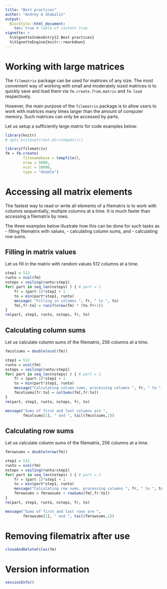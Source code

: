 ---
title: "Best practices"
author: "Andrey A Shabalin"
output:
  BiocStyle::html_document:
    toc: true # table of content true
vignette: >
  %\VignetteIndexEntry{2 Best practices}
  %\VignetteEngine{knitr::rmarkdown}
---

# Working with large matrices

The `filematrix` package can be used for matrices of any size.
The most convenient way of working with small and moderately sized matrices
is to quickly save and load them via `fm.create.from.matrix`
and `fm.load` respectively.

However, the main purpose of the `filematrix` package is to allow users
to work with matrices many times larger than the amount of computer memory.
Such matrices can only be accessed by parts.

Let us setup a sufficiently large matrix for code examples below:

```{r setup, echo=FALSE}
library(knitr)
# opts_knit$set(root.dir=tempdir())
```

```{r message=FALSE}
library(filematrix)
fm = fm.create(
        filenamebase = tempfile(),
        nrow = 5000,
        ncol = 10000,
        type = "double")
```

# Accessing all matrix elements

The fastest way to read or write all elements of a filematrix
is to work with columns sequentially, multiple columns at a time.
It is much faster than accessing a filematrix by rows.

The three examples below illustrate how this can be done for such tasks as
- filling filematrix with values, 
- calculating column sums, and
- calculating row sums.


## Filling in matrix values

Let us fill in the matrix with random values 512 columns at a time.
```{r}
step1 = 512
runto = ncol(fm)
nsteps = ceiling(runto/step1)
for( part in seq_len(nsteps) ) { # part = 1
    fr = (part-1)*step1 + 1
    to = min(part*step1, runto)
    message( "Filling in columns ", fr, " to ", to)
    fm[,fr:to] = runif(nrow(fm) * (to-fr+1))
}
rm(part, step1, runto, nsteps, fr, to)
```

## Calculating column sums

Let us calculate column sums of the filematrix, 256 columns at a time.
```{r}
fmcolsums = double(ncol(fm))

step1 = 512
runto = ncol(fm)
nsteps = ceiling(runto/step1)
for( part in seq_len(nsteps) ) { # part = 1
    fr = (part-1)*step1 + 1
    to = min(part*step1, runto)
    message("Calculating column sums, processing columns ", fr, " to ", to)
    fmcolsums[fr:to] = colSums(fm[,fr:to])
}
rm(part, step1, runto, nsteps, fr, to)

message("Sums of first and last columns are ", 
        fmcolsums[1], " and ", tail(fmcolsums,1))
```

## Calculating row sums

Let us calculate column sums of the filematrix, 256 columns at a time.
```{r}
fmrowsums = double(nrow(fm))

step1 = 512
runto = ncol(fm)
nsteps = ceiling(runto/step1)
for( part in seq_len(nsteps) ) { # part = 1
    fr = (part-1)*step1 + 1
    to = min(part*step1, runto)
    message("Calculating row sums, processing columns ", fr, " to ", to)
    fmrowsums = fmrowsums + rowSums(fm[,fr:to])
}
rm(part, step1, runto, nsteps, fr, to)

message("Sums of first and last rows are ", 
        fmrowsums[1], " and ", tail(fmrowsums,1))
```

# Removing filematrix after use

```{r}
closeAndDeleteFiles(fm)
```

# Version information

```{r version}
sessionInfo()
```
